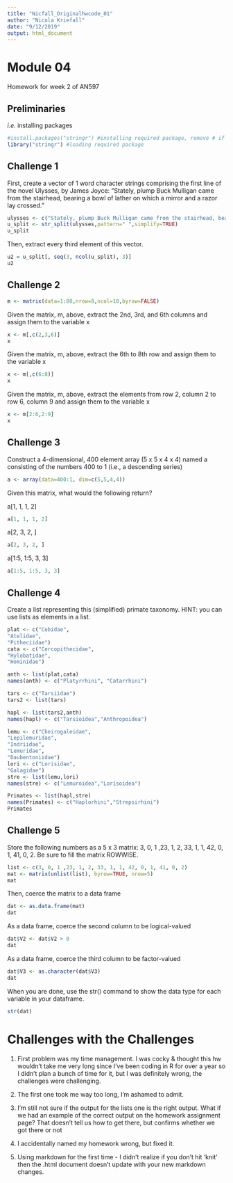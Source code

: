 ```yaml
---
title: "Nicfall_Originalhwcode_01"
author: "Nicola Kriefall"
date: "9/12/2019"
output: html_document
---
```


# Module 04

Homework for week 2 of AN597

## Preliminaries

<i>i.e.</i> installing packages

```r
#install.packages("stringr") #installing required package, remove # if you don't have this package installed yet
library("stringr") #loading required package
```

## Challenge 1

First, create a vector of 1 word character strings comprising the first line of the novel Ulysses, by James Joyce: “Stately, plump Buck Mulligan came from the stairhead, bearing a bowl of lather on which a mirror and a razor lay crossed.”

```r
ulysses <- c("Stately, plump Buck Mulligan came from the stairhead, bearing a bowl of lather on which a mirror and a razor lay crossed.")
u_split <- str_split(ulysses,pattern=" ",simplify=TRUE)
u_split
```

Then, extract every third element of this vector.

```r
u2 = u_split[, seq(3, ncol(u_split), 3)]
u2
```

## Challenge 2

```r
m <- matrix(data=1:80,nrow=8,ncol=10,byrow=FALSE)
```

Given the matrix, m, above, extract the 2nd, 3rd, and 6th columns and assign them to the variable x

```r
x <- m[,c(2,3,6)]
x
```

Given the matrix, m, above, extract the 6th to 8th row and assign them to the variable x

```r
x <- m[,c(6:8)]
x
```

Given the matrix, m, above, extract the elements from row 2, column 2 to row 6, column 9 and assign them to the variable x

```r
x <- m[2:6,2:9]
x
```

## Challenge 3

Construct a 4-dimensional, 400 element array (5 x 5 x 4 x 4) named a consisting of the numbers 400 to 1 (i.e., a descending series)


```r
a <- array(data=400:1, dim=c(5,5,4,4))
```

Given this matrix, what would the following return?

a[1, 1, 1, 2]
```r
a[1, 1, 1, 2]
```

a[2, 3, 2, ]
```r
a[2, 3, 2, ]
```

a[1:5, 1:5, 3, 3]
```r
a[1:5, 1:5, 3, 3]
```

## Challenge 4

Create a list representing this (simplified) primate taxonomy. HINT: you can use lists as elements in a list.

```r

plat <- c("Cebidae",
"Atelidae",
"Pitheciidae")
cata <- c("Cercopithecidae",
"Hylobatidae",
"Hominidae")

anth <- list(plat,cata)
names(anth) <- c("Platyrrhini", "Catarrhini")

tars <- c("Tarsiidae")
tars2 <- list(tars)

hapl <- list(tars2,anth)
names(hapl) <- c("Tarsioidea","Anthropoidea")

lemu <- c("Cheirogaleidae",
"Lepilemuridae",
"Indriidae",
"Lemuridae",
"Daubentoniidae")
lori <- c("Lorisidae",
"Galagidae")
stre <- list(lemu,lori)
names(stre) <- c("Lemuroidea","Lorisoidea")

Primates <- list(hapl,stre)
names(Primates) <- c("Haplorhini","Strepsirhini")
Primates

```

## Challenge 5

Store the following numbers as a 5 x 3 matrix: 3, 0, 1 ,23, 1, 2, 33, 1, 1, 42, 0, 1, 41, 0, 2. Be sure to fill the matrix ROWWISE.

```r
list <- c(3, 0, 1 ,23, 1, 2, 33, 1, 1, 42, 0, 1, 41, 0, 2)
mat <- matrix(unlist(list), byrow=TRUE, nrow=5)
mat
```

Then, coerce the matrix to a data frame

```r
dat <- as.data.frame(mat)
dat
```

As a data frame, coerce the second column to be logical-valued

```r
dat$V2 <- dat$V2 > 0
dat
```

As a data frame, coerce the third column to be factor-valued

```r
dat$V3 <- as.character(dat$V3)
dat
```

When you are done, use the str() command to show the data type for each variable in your dataframe.

```r
str(dat)
```

# Challenges with the Challenges

1. First problem was my time management. I was cocky & thought this hw wouldn't take me very long since I've been coding in R for over a year so I didn't plan a bunch of time for it, but I was definitely wrong, the challenges were challenging.

2. The first one took me way too long, I'm ashamed to admit. 

3. I'm still not sure if the output for the lists one is the right output. What if we had an example of the correct output on the homework assignment page? That doesn't tell us how to get there, but confirms whether we got there or not

4. I accidentally named my homework wrong, but fixed it.

5. Using markdown for the first time - I didn't realize if you don't hit 'knit' then the .html document doesn't update with your new markdown changes.